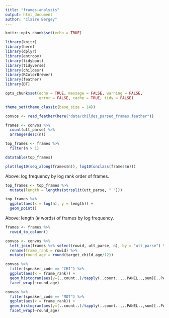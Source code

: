 ```yaml
---
title: "frames-analysis"
output: html_document
author: "Claire Bergey"
---
```


```r
knitr::opts_chunk$set(echo = TRUE)

library(knitr)
library(here)
library(dplyr)
library(entropy)
library(tidyboot)
library(tidyverse)
library(childesr)
library(RColorBrewer)
library(feather)
library(DT)

opts_chunk$set(echo = TRUE, message = FALSE, warning = FALSE, 
               error = FALSE, cache = TRUE, tidy = FALSE)

theme_set(theme_classic(base_size = 14))
```

```r
convos <- read_feather(here("data/childes_parsed_frames.feather"))
```

```r
frames <- convos %>%
  count(utt_parse) %>%
  arrange(desc(n)) 

top_frames <- frames %>%
  filter(n > 1) 

datatable(top_frames)
```

```r
plot(log10(seq_along(frames$n)), log10(unclass(frames$n)))
```

Above: log frequency by log rank order of frames.

```r
top_frames <- top_frames %>%
  mutate(length = lengths(strsplit(utt_parse, " ")))

top_frames %>%
  ggplot(aes(x = log(n), y = length)) +
  geom_point()
```

Above: length (# words) of frames by log frequency.

```r
frames <- frames %>%
  rowid_to_column()

convos <- convos %>%
  left_join(frames %>% select(rowid, utt_parse, n), by = "utt_parse") %>%
  rename(frame_rank = rowid) %>%
  mutate(round_age = round(target_child_age/12))

convos %>%
  filter(speaker_code == "CHI") %>%
  ggplot(aes(x = frame_rank)) +
  geom_histogram(aes(y=(..count..)/tapply(..count..,..PANEL..,sum)[..PANEL..])) +
  facet_wrap(~round_age)

convos %>%
  filter(speaker_code == "MOT") %>%
  ggplot(aes(x = frame_rank)) +
  geom_histogram(aes(y=(..count..)/tapply(..count..,..PANEL..,sum)[..PANEL..])) +
  facet_wrap(~round_age)
```

